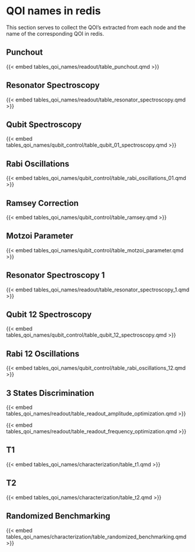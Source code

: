 # QOI names in redis
This section serves to collect the QOI's extracted from each node and the name of the corresponding QOI in redis. 

## Punchout

{{< embed tables_qoi_names/readout/table_punchout.qmd >}}

## Resonator Spectroscopy

{{< embed tables_qoi_names/readout/table_resonator_spectroscopy.qmd >}}

## Qubit Spectroscopy

{{< embed tables_qoi_names/qubit_control/table_qubit_01_spectroscopy.qmd >}}

## Rabi Oscillations

{{< embed tables_qoi_names/qubit_control/table_rabi_oscillations_01.qmd >}}

## Ramsey Correction

{{< embed tables_qoi_names/qubit_control/table_ramsey.qmd >}}

## Motzoi Parameter

{{< embed tables_qoi_names/qubit_control/table_motzoi_parameter.qmd >}}

## Resonator Spectroscopy 1

{{< embed tables_qoi_names/readout/table_resonator_spectroscopy_1.qmd >}}

## Qubit 12 Spectroscopy

{{< embed tables_qoi_names/qubit_control/table_qubit_12_spectroscopy.qmd >}}

## Rabi 12 Oscillations

{{< embed tables_qoi_names/qubit_control/table_rabi_oscillations_12.qmd >}}

## 3 States Discrimination

{{< embed tables_qoi_names/readout/table_readout_amplitude_optimization.qmd >}}

{{< embed tables_qoi_names/readout/table_readout_frequency_optimization.qmd >}}

## T1

{{< embed tables_qoi_names/characterization/table_t1.qmd >}}

## T2

{{< embed tables_qoi_names/characterization/table_t2.qmd >}}

## Randomized Benchmarking

{{< embed tables_qoi_names/characterization/table_randomized_benchmarking.qmd >}}